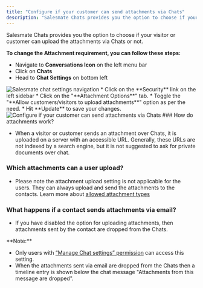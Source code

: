 ```yaml
---
title: "Configure if your customer can send attachments via Chats"
description: "Salesmate Chats provides you the option to choose if your visitor or customer can upload the attachments via Chats or not...."
---
```


Salesmate Chats provides you the option to choose if your visitor or customer can upload the attachments via Chats or not.

**To change the Attachment requirement, you can follow these steps:**

*   Navigate to **Conversations Icon** on the left menu bar
*   Click on **Chats**
*   Head to **Chat Settings** on bottom left

<img src="https://support.salesmate.io/hc/article_attachments/31701769240857" alt="Salesmate chat settings navigation" />
*   Click on the **Security** link on the left sidebar
*   Click on the "**Attachment Options**" tab.
*   Toggle the "**Allow customers/visitors to upload attachments**" option as per the need.
*   Hit **Update** to save your changes.

<img src="https://support.salesmate.io/hc/article_attachments/31702012456985" alt="Configure if your customer can send attachments via Chats" />
### How do attachments work?

*   When a visitor or customer sends an attachment over Chats, it is uploaded on a server with an accessible URL. Generally, these URLs are not indexed by a search engine, but it is not suggested to ask for private documents over chat.

### Which attachments can a user upload?

*   Please note the attachment upload setting is not applicable for the users. They can always upload and send the attachments to the contacts. Learn more about [allowed attachment types](https://support.salesmate.io/hc/en-us/articles/360059349132)

### What happens if a contact sends attachments via email?

*   If you have disabled the option for uploading attachments, then attachments sent by the contact are dropped from the Chats.

<Note>
**Note:**

*   Only users with [“Manage Chat settings” permission](https://support.salesmate.io/hc/en-us/articles/360058438992) can access this setting.
*   When the attachments sent via email are dropped from the Chats then a timeline entry is shown below the chat message "Attachments from this message are dropped".


</Note>